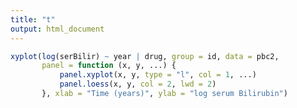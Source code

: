 ```yaml
---
title: "t"
output: html_document
---
```



```r
xyplot(log(serBilir) ~ year | drug, group = id, data = pbc2, 
       panel = function (x, y, ...) {
           panel.xyplot(x, y, type = "l", col = 1, ...)
           panel.loess(x, y, col = 2, lwd = 2)
       }, xlab = "Time (years)", ylab = "log serum Bilirubin")
```
